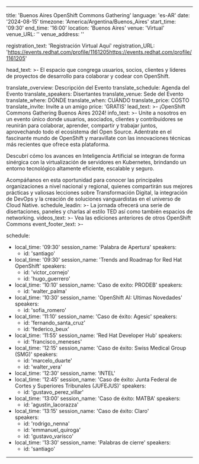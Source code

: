 ---
title: 'Buenos Aires OpenShift Commons Gathering'
language: 'es-AR'
date: '2024-08-15'
timezone: 'America/Argentina/Buenos_Aires'
start_time: '09:30'
end_time: '16:00'
location: 'Buenos Aires'
venue: 'Virtual'
venue_URL: ''
venue_address: ''

registration_text: 'Registración Virtual Aquí'
registration_URL: 'https://events.redhat.com/profile/1161205https://events.redhat.com/profile/1161205'

head_text: >-
  El espacio que congrega usuarios, socios, clientes y líderes de proyectos de desarrollo para colaborar y codear con OpenShift.

translate_overview: Descripción del Evento
translate_schedule: Agenda del Evento 
translate_speakers: Disertantes
translate_venue: Sede del Evento
translate_where: DÓNDE
translate_when: CUÁNDO
translate_price: COSTO
translate_invite: Invite a un amigo
price: 'GRATIS'
lead_text: >-
  ¡OpenShift Commons Gathering Buenos Aires 2024!
info_text: >-
  Unite a nosotros en un evento único donde usuarios, asociados, clientes y contribuidores se reunirán para colaborar, aprender, compartir y trabajar juntos, aprovechando todo el ecosistema del Open Source.
  Adentrate en el fascinante mundo de OpenShift y maravillate con las innovaciones técnicas más recientes que ofrece esta plataforma. 
  
  Descubrí cómo los avances en Inteligencia Artificial se integran de forma sinérgica con la virtualización de servidores en Kubernetes, brindando un entorno tecnológico altamente eficiente, escalable y seguro.
  
  Acompáñanos en esta oportunidad para conocer las principales organizaciones a nivel nacional y regional, quienes compartirán sus mejores prácticas y valiosas lecciones sobre Transformación Digital, la integración de DevOps y la creación de soluciones vanguardistas en el universo de Cloud Native.
schedule_leadin: >-
  La jornada ofrecerá una serie de disertaciones, paneles y charlas al estilo TED así como también espacios de networking.
videos_text: >-
  Vea las ediciones anteriores de otros OpenShift Commons
event_footer_text: >-

schedule:
  - local_time: '09:30'
    session_name: 'Palabra de Apertura'
    speakers:
      - id: 'santiago'
  - local_time: '09:30'
    session_name: 'Trends and Roadmap for Red Hat OpenShift'
    speakers:
      - id: 'victor_cornejo'
      - id: 'hugo_guerrero'
  - local_time: '10:10'
    session_name: 'Caso de exito: PRODEB'
    speakers:
      - id: 'walter_palma'
  - local_time: '10:30'
    session_name: 'OpenShift AI: Ultimas Novedades'
    speakers:
      - id: 'sofia_romero'
  - local_time: '11:10'
    session_name: 'Caso de éxito: Agesic'
    speakers:
      - id: 'fernando_santa_cruz'
      - id: 'federico_beux'
  - local_time: '11:55'
    session_name: 'Red Hat Developer Hub'
    speakers:
      - id: 'francisco_meneses'
  - local_time: '12:15'
    session_name: 'Caso de éxito: Swiss Medical Group (SMG)'
    speakers:
      - id: 'marcelo_duarte'
      - id: 'walter_vera'
  - local_time: '12:30'
    session_name: 'INTEL'
  - local_time: '12:45'
    session_name: 'Caso de éxito: Junta Federal de Cortes y Superiores Tribunales (JUFEJUS)' 
    speakers:
      - id: 'gustavo_perez_villar'
  - local_time: '13:00'
    session_name: 'Caso de éxito: MATBA'
    speakers:
      - id: 'agustin_lacorazza'
  - local_time: '13:15'
    session_name: 'Caso de éxito: Claro'  
    speakers:
      - id: 'rodrigo_nenna'  
      - id: 'emmanuel_quiroga'  
      - id: 'gustavo_varisco'  
  - local_time: '13:30'
    session_name: 'Palabras de cierre'
    speakers:
      - id: 'santiago'
----
